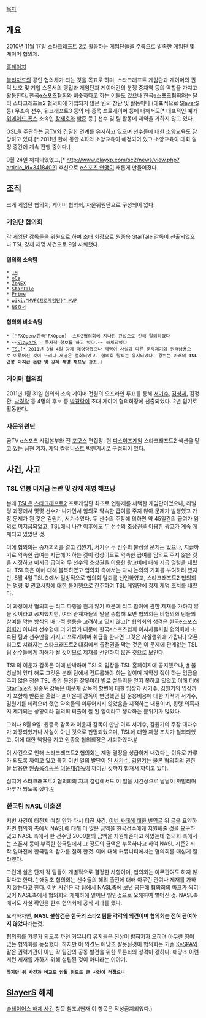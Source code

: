 [[목차]]

== 개요 ==
2010년 11월 17일 [[스타크래프트 2]]로 활동하는 게임단들을 주축으로 발족한 게임단 및 게이머 협의체.

[http://s2con.com 홈페이지]

[[블리자드]]의 공인 협의체가 되는 것을 목표로 하며, 스타크래프트 게임단과 게이머의 권익 보호 및 기업 스폰서의 영입과 게임단과 게이머간의 분쟁 중재역 등의 역할을 가지고 활동한다. [[한국e스포츠협회]]와 비슷하다고 하는 이들도 있으나 한국e스포츠협회와는 달리 스타크래프트2 협의회에 가입되지 않은 팀의 창단 및 활동이나 (대표적으로 [[SlayerS]] 등) 무소속 선수, 워크래프트3 등의 타 종목 프로게이머 등에 대해서도[* 대표적인 예가 [[위메이드 폭스]] 소속인 [[장재호]]와 [[박준]] 등.] 선수 및 팀 활동에 제약을 가하지 않고 있다.

[[GSL]]을 주관하는 [[곰TV]]와 긴밀한 연계를 유지하고 있으며 선수들에 대한 소양교육도 담당하고 있다.[* 2011년 한해 동안 4회의 소양교육이 예정되어 있고 소양교육이 대회 일정 중간에 계속 진행 중이다.]

9월 24일 해체되었었고,[* http://www.playxp.com/sc2/news/view.php?article_id=3418402] 후신으로 [[e스포츠 연맹]]이 새롭게 만들어졌다.

== 조직 ==
크게 게임단 협의회, 게이머 협의회, 자문위원단으로 구성되어 있다.

=== 게임단 협의회 ===
각 게임단 감독들을 위원으로 하며 초대 회장으로 원종욱 StarTale 감독이 선출되었으나 TSL 강제 제명 사건으로 9일 사퇴했다.

==== 협의회 소속팀 ====
 * [[IM]]
 * [[oGs]]
 * [[ZeNEX]]
 * [[StarTale]]
 * [[Prime]]
 * [[wiki:"MVP(프로게임단)" MVP]]
 * [[NS호서]]

==== 협의회 비소속팀 ====
 * ["FXOpen/한국"FXOpen] -스타2협의회에 지나친 간섭으로 인해 탈퇴하였다
 * ~~[[SlayerS]] - 독자적 행보를 하고 있다.~~ 해체되었다
 * [[TSL]][* 2011년 8월 4일 강제 제명당했으나 제명이 사실과 다른 문제제기와 권력남용으로 이루어진 것이 드러나 제명은 철회되었고. 협의회 탈퇴는 유지되었다. 경위는 아래의 '''TSL 연봉 미지급 논란 및 강제 제명 해프닝''' 참조.]

=== 게이머 협의회 ===
2011년 1월 31일 협의회 소속 게이머 전원의 오프라인 투표를 통해 [[서기수]], [[김성제]], 김정환, [[박경락]] 등 4명의 후보 중 [[박경락]]이 초대 게이머 협의회장에 선출되었다. 2년 임기로 활동한다.

=== 자문위원단 ===
곰TV e스포츠 사업본부와 전 [[포모스]] 편집장, 현 [[디스이즈게임]] 스타크래프트2 섹션을 맡고 있는 심현 기자. 게임 칼럼니스트 박원기씨로 구성되어 있다.

== 사건, 사고 ==
=== TSL 연봉 미지급 논란 및 강제 제명 해프닝 ===
본래 [[TSL]]은 [[스타크래프트2]] 프로게임단 최초로 연봉제를 채택한 게임단이었으나, 리빌딩 과정에서 몇몇 선수가 나가면서 임의로 약속한 급여를 주지 않아 문제가 발생했고 가장 문제가 된 것은 김원기, 서기수였다. 두 선수의 주장에 의하면 약 45일간의 급여가 임의로 미지급되었고, TSL에서 나간 이후에도 두 선수의 초상권을 이용한 광고가 계속 게재되고 있었던 것.

이에 협의회는 중재회의를 열고 김원기, 서기수 두 선수의 불성실 문제는 있으나, 지급하기로 약속한 급여는 지급해야 하는 것이 정상이므로 약속한 급여를 임의로 주지 않은 것을 시정하고 미지급 급여와 두 선수의 초상권을 이용한 광고비에 대해 지급 명령을 내렸다. TSL측은 이에 대해 불복하였고 협의회 측에서는 다시 논의의 기회를 부여하려 했지만, 8월 4일 TSL측에서 일방적으로 협의회 탈퇴를 선언하였고, 스타크래프트2 협의회는 명령 및 권고사항에 대한 불이행으로 간주하여 TSL 게임단에 강제 제명 조치를 내렸다.

이 과정에서 협의회는 리그 파행을 원치 않기 때문에 리그 참여에 관한 제재를 가하지 않을 것이라고 공지했지만, 여러 관계자들의 말을 종합해 보면 협의회는 비협의회 팀들의 참여를 막는 방식의 배타적 행동을 고려하고 있지 않고[* 협의회의 성격은 [[한국e스포츠협회]]가 아니라 선수협에 더 가깝기 때문에 한국e스포츠협회 이사사들처럼 협의회에 소속된 팀과 선수만을 가지고 프로게이머 취급을 한다면 그것은 자살행위에 가깝다.] 오픈 리그로 치러지는 스타크래프트2 대회에서 출전권을 막는 것은 이 문제에 관계없는 TSL팀 선수들에게 피해가 될 것이므로 제재를 선언하지 않은 것으로 보인다.

TSL의 이운재 감독은 이에 반박하며 TSL의 입장을 TSL 홈페이지에 공지했으나, [http://sc2tsl.com/bbs/board.php?bo_table=61&wr_id=2016 #] 불성실이 있다 해도 그것은 본래 팀에서 컨트롤해야 하는 일이며 계약상 줘야 하는 임금을 주지 않은 점은 TSL 측의 분명한 잘못이라 별로 설득력을 얻지 못하고 있었고 이에 더해 [[StarTale]]의 원종욱 감독은 이운재 감독의 항변에 대한 입장과 서기수, 김원기의 입장까지 포함해 반론을 올렸다.[http://www.playxp.com/sc2/bbs/view.php?article_id=3254338&page=6 #] 이운재 감독이 변명했던 팀 운용비용에 대한 지적과 서기수, 김원기를 데려오며 했던 약속들의 이루어지지 않았음을 지적하는 내용이며, 횡령 의혹까지 제기되는 상황이라 협의회 퇴출이 잘 된 일이라고 생각하는 분위기가 많았다.

그러나 8월  9일. 원종욱 감독과 이운재 감독이 만난 이후 서기수, 김원기의 주장 대다수가 과장되었거나 사실이 아닌 것으로 판명되었으며, TSL에 대한 제명 조치가 철회되었고, 이에 대한 책임을 지고 원종욱 협의회장은 사퇴하였다.[http://www.thisisgame.com/board/view.php?id=733036&board=0&category=13438&subcategory=&page=1&best=&searchmode=&search=&orderby=&token= #]

이 사건으로 인해 스타크래프트2 협의회는 제명 결정을 성급하게 내렸다는 이유로 가루가 되도록 까이고 있고 특히 이번 일의 발단이 된 [[서기수]], [[김원기]]는 물론 협의회의 권한을 남용한 [[원종욱]]감독은 [[이운재]]감독이 까이던 것까지 합쳐서 까이고 있다.

심지어 스타크래프트2 협의회의 자체 칼럼에서도 이 일을 시간상으로 낱낱이 까발리며 가루가 되도록 깠다.[http://s2con.com/xe/column/8442 #]

=== 한국팀 NASL 미출전 ===
저번 사건이 터진지 며칠 안가 다시 터진 사건. [http://www.playxp.com/sc2/global/view.php?article_id=3284548 이번 사태에 대한 번역글]
위 글을 요약하자면 협의회 측에서 NASL에 대해 더 많은 금액을 한국선수에게 지원해줄 것을 요구하였고 NASL 측에서 한 선수당 2000불의 금액을 지원해준다고 하였는데 협의회 측에서는 스폰서 등이 부족한 한국팀에서 그 정도의 금액은 부족하다고 하여 NASL 시즌2 시작 얼마전에 한국팀의 참가를 철회 한것. 이에 대해 커뮤니티에서는 협의회를 매섭게 질타했다.

그런데 실은 단지 각 팀들이 개별적으로 결정한 사항이며, 협의회는 아무관여도 하지 않았다고 한다. [http://www.playxp.com/sc2/news/view.php?article_id=3293365]
애당초 협의회는 선수들의 해외 출전에 대해 아무런 관여나 제재를 가하지 않는다고 한다. 이번 사건은 각 팀에서 NASL측에 보낸 공문에 협의회의 마크가 찍혀있어 NASL측에서 협의회의 제재하에 일어난 일인것으로 오해하여 벌어진 것. NASL측에서도 사실 확인을 한후 협의회에 공식 사과를 했다.

요약하자면, '''NASL 불참건은 한국의 스타2 팀들 각각의 의견이며 협의회는 전혀 관여하지 않았다'''라는것.

협의회를 가루가 되도록 까던 커뮤니티 유저들은 진상이 밝혀지자 오히려 아무런 힘이 없는 협의회를 동정했다. 하지만 이 의견도 애당초 잘못된것이 협의회는 기존 [[KeSPA]]와 같은 권력기관이 아닌 각 팀간의 공동 발전을 위한 토론회의 성격이 강하다. 애당초 이런 저런 제재를 가하기 위해 설립된 것이 아니라는 이야기.

 ''' 하지만 위 사건과 비교도 안될 정도로 큰 사건이 터졌으니'''

== [[SlayerS]] 해체 ==
[[슬레이어스 해체 사건]] 항목 참조.(현재 이 항목은 작성금지되었다.)

